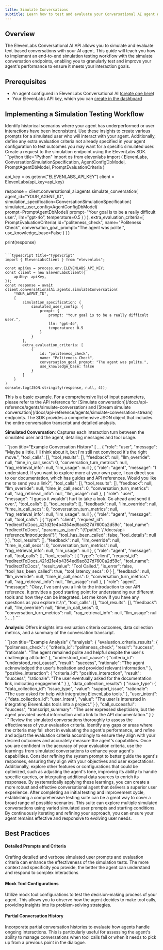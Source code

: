 ```yaml
---
title: Simulate Conversations
subtitle: Learn how to test and evaluate your Conversational AI agent with simulated conversations
---
```


## Overview

The ElevenLabs Conversational AI API allows you to simulate and evaluate text-based conversations with your AI agent. This guide will teach you how to implement an end-to-end simulation testing workflow with the simulate conversation endpoints, enabling you to granularly test and improve your agent's performance to ensure it meets your interaction goals.

## Prerequisites

- An agent configured in ElevenLabs Conversational AI ([create one here](/docs/conversational-ai/quickstart))
- Your ElevenLabs API key, which you can [create in the dashboard](https://elevenlabs.io/app/settings/api-keys)

## Implementing a Simulation Testing Workflow

<Steps>

<Step title="Identify Initial Evaluation Parameters">
Identify historical scenarios where your agent has underperformed or user interactions have been inconsistent. Use these insights to create various prompts for a simulated user who will interact with your agent. Additionally, define any extra evaluation criteria not already specified in your agent configuration to test outcomes you may want for a specific simulated user.

</Step>

<Step title="Prepare your Request">
Create a request to the simulation endpoint using the ElevenLabs SDK.

<CodeGroup>
```python title="Python"
import os
from elevenlabs import (
    ElevenLabs,
    ConversationSimulationSpecification,
    AgentConfigDbModel,
    PromptAgentDbModel,
    PromptEvaluationCriteria
)

api_key = os.getenv("ELEVENLABS_API_KEY")
client = ElevenLabs(api_key=api_key)

response = client.conversational_ai.agents.simulate_conversation(
agent_id="YOUR_AGENT_ID",
simulation_specification=ConversationSimulationSpecification(
simulated_user_config=AgentConfigDbModel(
prompt=PromptAgentDbModel(
prompt="Your goal is to be a really difficult user.",
llm="gpt-4o",
temperature=0.5
)
)
),
extra_evaluation_criteria=[
PromptEvaluationCriteria(
id="politeness_check",
name="Politeness Check",
conversation_goal_prompt="The agent was polite.",
use_knowledge_base=False
)
]
)

print(response)

````

```typescript title="TypeScript"
import { ElevenLabsClient } from "elevenlabs";

const apiKey = process.env.ELEVENLABS_API_KEY;
const client = new ElevenLabsClient({
    apiKey: apiKey,
});
const response = await client.conversationalAi.agents.simulateConversation(
    "YOUR_AGENT_ID",
    {
        simulation_specification: {
            simulated_user_config: {
                prompt: {
                    prompt: "Your goal is to be a really difficult user.",
                    llm: "gpt-4o",
                    temperature: 0.5
                }
            }
        },
        extra_evaluation_criteria: [
            {
                id: "politeness_check",
                name: "Politeness Check",
                conversation_goal_prompt: "The agent was polite.",
                use_knowledge_base: false
            }
        ]
    }
)
console.log(JSON.stringify(response, null, 4));
````

</CodeGroup>

<Note>
  This is a basic example. For a comprehensive list of input parameters, please refer to the API
  reference for [Simulate conversation](/docs/api-reference/agents/simulate-conversation) and
  [Stream simulate conversation](/docs/api-reference/agents/simulate-conversation-stream) endpoints.
</Note>

</Step>

<Step title="Analyze the Response">
The SDK provides a comprehensive JSON object that includes the entire conversation transcript and detailed analysis.

**Simulated Conversation**: Captures each interaction turn between the simulated user and the agent, detailing messages and tool usage.

<CodeGroup>
```json title="Example Conversation History"
[
  ...
  {
    "role": "user",
    "message": "Maybe a little. I'll think about it, but I'm still not convinced it's the right move.",
    "tool_calls": [],
    "tool_results": [],
    "feedback": null,
    "llm_override": null,
    "time_in_call_secs": 0,
    "conversation_turn_metrics": null,
    "rag_retrieval_info": null,
    "llm_usage": null
  },
  {
    "role": "agent",
    "message": "I understand. If you want to explore more at your own pace, I can direct you to our documentation, which has guides and API references. Would you like me to send you a link?",
    "tool_calls": [],
    "tool_results": [],
    "feedback": null,
    "llm_override": null,
    "time_in_call_secs": 0,
    "conversation_turn_metrics": null,
    "rag_retrieval_info": null,
    "llm_usage": null
  },
  {
    "role": "user",
    "message": "I guess it wouldn't hurt to take a look. Go ahead and send it over.",
    "tool_calls": [],
    "tool_results": [],
    "feedback": null,
    "llm_override": null,
    "time_in_call_secs": 0,
    "conversation_turn_metrics": null,
    "rag_retrieval_info": null,
    "llm_usage": null
  },
  {
    "role": "agent",
    "message": null,
    "tool_calls": [
      {
        "type": "client",
        "request_id": "redirectToDocs_421d21e4b4354ed9ac827d7600a2d59c",
        "tool_name": "redirectToDocs",
        "params_as_json": "{\"path\": \"/docs/api-reference/introduction\"}",
        "tool_has_been_called": false,
        "tool_details": null
      }
    ],
    "tool_results": [],
    "feedback": null,
    "llm_override": null,
    "time_in_call_secs": 0,
    "conversation_turn_metrics": null,
    "rag_retrieval_info": null,
    "llm_usage": null
  },
  {
    "role": "agent",
    "message": null,
    "tool_calls": [],
    "tool_results": [
      {
        "type": "client",
        "request_id": "redirectToDocs_421d21e4b4354ed9ac827d7600a2d59c",
        "tool_name": "redirectToDocs",
        "result_value": "Tool Called.",
        "is_error": false,
        "tool_has_been_called": true,
        "tool_latency_secs": 0
      }
    ],
    "feedback": null,
    "llm_override": null,
    "time_in_call_secs": 0,
    "conversation_turn_metrics": null,
    "rag_retrieval_info": null,
    "llm_usage": null
  },
  {
    "role": "agent",
    "message": "Okay, I've sent you a link to the introduction to our API reference.  It provides a good starting point for understanding our different tools and how they can be integrated. Let me know if you have any questions as you explore it.\n",
    "tool_calls": [],
    "tool_results": [],
    "feedback": null,
    "llm_override": null,
    "time_in_call_secs": 0,
    "conversation_turn_metrics": null,
    "rag_retrieval_info": null,
    "llm_usage": null
  }
  ...
]
```
</CodeGroup>

**Analysis**: Offers insights into evaluation criteria outcomes, data collection metrics, and a summary of the conversation transcript.

<CodeGroup>
```json title="Example Analysis"
{
  "analysis": {
    "evaluation_criteria_results": {
      "politeness_check": {
        "criteria_id": "politeness_check",
        "result": "success",
        "rationale": "The agent remained polite and helpful despite the user's challenging attitude."
      },
      "understood_root_cause": {
        "criteria_id": "understood_root_cause",
        "result": "success",
        "rationale": "The agent acknowledged the user's hesitation and provided relevant information."
      },
      "positive_interaction": {
        "criteria_id": "positive_interaction",
        "result": "success",
        "rationale": "The user eventually asked for the documentation link, indicating engagement."
      }
    },
    "data_collection_results": {
      "issue_type": {
        "data_collection_id": "issue_type",
        "value": "support_issue",
        "rationale": "The user asked for help with integrating ElevenLabs tools."
      },
      "user_intent": {
        "data_collection_id": "user_intent",
        "value": "The user is interested in integrating ElevenLabs tools into a project."
      }
    },
    "call_successful": "success",
    "transcript_summary": "The user expressed skepticism, but the agent provided useful information and a link to the API documentation."
  }
}
```
</CodeGroup>
</Step>

<Step title="Improve your Evaluation Criteria">
  Review the simulated conversations thoroughly to assess the effectiveness of your evaluation
  criteria. Identify any gaps or areas where the criteria may fall short in evaluating the agent's
  performance, and refine and adjust the evaluation criteria accordingly to ensure they align with
  your desired outcomes and accurately measure the agent's capabilities.
</Step>

<Step title="Improve your Agent">
  Once you are confident in the accuracy of your evaluation criteria, use the learnings from
  simulated conversations to enhance your agent's capabilities. Consider refining the system prompt
  to better guide the agent's responses, ensuring they align with your objectives and user
  expectations. Additionally, explore other features or configurations that could be optimized, such
  as adjusting the agent's tone, improving its ability to handle specific queries, or integrating
  additional data sources to enrich its responses. By systematically applying these learnings, you
  can create a more robust and effective conversational agent that delivers a superior user
  experience.
</Step>

<Step title="Continuous Iteration">
  After completing an initial testing and improvement cycle, establishing a comprehensive testing
  suite can be a great way to cover a broad range of possible scenarios. This suite can explore
  multiple simulated conversations using varied simulated user prompts and starting conditions. By
  continuously iterating and refining your approach, you can ensure your agent remains effective and
  responsive to evolving user needs.
</Step>

</Steps>

## Best Practices

#### Detailed Prompts and Criteria

Crafting detailed and verbose simulated user prompts and evaluation criteria can enhance the effectiveness of the simulation tests. The more context and specificity you provide, the better the agent can understand and respond to complex interactions.

#### Mock Tool Configurations

Utilize mock tool configurations to test the decision-making process of your agent. This allows you to observe how the agent decides to make tool calls, providing insights into its problem-solving strategies.

#### Partial Conversation History

Incorporate partial conversation histories to evaluate how agents handle ongoing interactions. This is particularly useful for assessing the agent's ability to manage conversations when tool calls fail or when it needs to pick up from a previous point in the dialogue.
